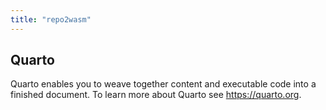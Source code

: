 ```yaml
---
title: "repo2wasm"
---
```


## Quarto

Quarto enables you to weave together content and executable code into a finished document. To learn more about Quarto see <https://quarto.org>.
